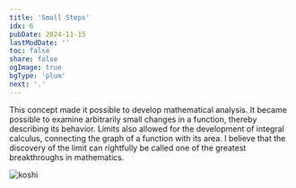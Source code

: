 ```yaml
---
title: 'Small Steps'
idx: 6
pubDate: 2024-11-15
lastModDate: ''
toc: false
share: false
ogImage: true
bgType: 'plum'
next: '.'
---
```


This concept made it possible to develop mathematical analysis.
It became possible to examine arbitrarily small changes in a function, thereby describing its behavior.
Limits also allowed for the development of integral calculus, connecting the graph of a function with its area.
I believe that the discovery of the limit can rightfully be called one of the greatest breakthroughs in mathematics.

![koshi](../../assets/limits/integral.png)

